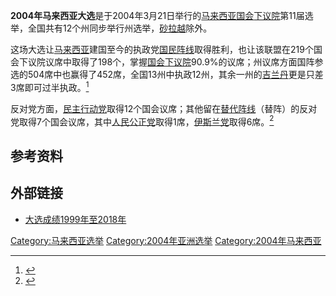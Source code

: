 {{Infobox Election
| election_name      = 2004年马来西亚大选
| country            = 马来西亚
| type               = 国会
| ongoing            = no
| previous_election  = 1999年马来西亚大选
| previous_year      = 1999年
| next_election      = 2008年马来西亚大选
| next_year          = 2008年
| seats_for_election = [[马来西亚国会|马来西亚国会]][[马来西亚下议院|下议院]]219席
| majority_seats     = 198席
| turnout            = 
| election_date      = 2004年3月21日<ref>{{cite|title=马来西亚大选：猜不到开始但猜得到结局|url=http://news.sina.com.cn/w/2004-03-09/14013005554.shtml|accessdate=2015-12-21|archive-date=2016-03-04|archive-url=https://web.archive.org/web/20160304195111/http://news.sina.com.cn/w/2004-03-09/14013005554.shtml|dead-url=no}}</ref>
| registered         = 9,756,097
| next_mps           = 马来西亚第12届国会议员列表

<!-- 国阵 -->
| image1           = [[File:Abdullah_Badawi_2007.jpg|150x150px]]
| leader1          = [[阿都拉·巴达威|阿都拉·巴达威]] 
| leader_since1    = {{start date|df=yes|2003|10|31}}
| alliance1        = [[国民阵线|国民阵线]]
| party1           = [[馬來民族統一機構|巫统]]
| colour1          = 0b09ae
| leaders_seat1    = {{pc|甲抛峇底}}
| last_election1   = 148席
| seats_needed1    =  -37
| seats1           = '''198席'''
| seat_change1     = {{increase}}'''50席'''
| popular_vote1 = '''4,420,452'''
| percentage1 = '''63.9%'''
| swing1 = {{increase}} 7.4%

<!-- 替阵 -->
| image2           = [[Image:Hadi_Awang_(cropped).jpg|150x150px]]
| leader2          = [[哈迪阿旺|哈迪阿旺]]
| leader_since2    = 2003年
| alliance2        = [[替代阵线|替代阵线]]
| party2           = [[马来西亚伊斯兰党|回教党]]<!-- 当时的名字仍是泛马回教党 -->
| colour2          = f15922
| leaders_seat2    = {{pc|马江}}（败选）
| last_election2   = 42席（行动党退出后）
| seats2           = 8席
| seat_change2     = {{decrease}}34席
| popular_vote2 = 1,668,998
| percentage2 = 24.1%
| swing2 = {{decrease}} 16.1%

<!-- 行动党 -->
| image3           = [[File:Lim_Kit_Siang_cropped.jpg|150x150px]]
| leader3          = [[林吉祥|林吉祥]]
| leader_since3    = {{start date|df=yes|2001|9|21}}
| alliance3        = 
| party3           = [[民主行动党_(马来西亚)|民主行动党]]
| colour3          = DC241F
| leaders_seat3    = [[怡保东区|怡保东区]]
| last_election3   = 10席（退出替阵后）
| seats3           = 12席
| seat_change3     = {{increase}}2席
| popular_vote3 = 687,340
| percentage3 = 9.9%
| swing3 = {{decrease}} 2.6%

<!-- 结果 -->
| title            = [[马来西亚首相|首相]]
| posttitle        = 新任[[马来西亚首相|首相]]
| before_election  = [[阿都拉·巴达威|阿都拉·巴达威]]
| before_party     = [[国民阵线|国民阵线]]
| before_colour    = 0b09ae
| after_election   = [[阿都拉·巴达威|阿都拉·巴达威]]
| after_party      = [[国民阵线|国民阵线]]
| after_colour     = 0b09ae
}}

'''2004年马来西亚大选'''是于2004年3月21日举行的[[马来西亚国会|马来西亚国会]][[马来西亚下议院|下议院]]第11届选举，全国共有12个州同步举行州选举，[[砂拉越|砂拉越]]除外。

这场大选让[[马来西亚|马来西亚]]建国至今的执政党[[国民阵线|国民阵线]]取得胜利，也让该联盟在219个国会下议院议席中取得了198个，掌握[[马来西亚国会|国会]][[马来西亚下议院|下议院]]90.9%的议席；州议席方面国阵参选的504席中也赢得了452席，全国13州中执政12州，其余一州的[[吉兰丹|吉兰丹]]更是只差3席即可过半执政。<ref>{{cite|title=2004年第11届马来西亚大选回顾|url=https://zh-tw.facebook.com/notes/soon-kea-mak/2004%E5%B9%B4%E7%AC%AC11%E5%B1%8A%E9%A9%AC%E6%9D%A5%E8%A5%BF%E4%BA%9A%E5%A4%A7%E9%80%89%E5%9B%9E%E9%A1%BE/811988542168484/|accessdate=2015-12-21|archive-date=2019-01-17|archive-url=https://web.archive.org/web/20190117202433/https://zh-tw.facebook.com/notes/soon-kea-mak/2004%E5%B9%B4%E7%AC%AC11%E5%B1%8A%E9%A9%AC%E6%9D%A5%E8%A5%BF%E4%BA%9A%E5%A4%A7%E9%80%89%E5%9B%9E%E9%A1%BE/811988542168484/|dead-url=no}}</ref>

反对党方面，[[民行党|民主行动党]]取得12个国会议席；其他留在[[替代阵线|替代阵线]]（替阵）的反对党取得7个国会议席，其中[[人民公正党|人民公正党]]取得1席，[[伊斯兰党|伊斯兰党]]取得6席。<ref>{{cite|title=【第11屆大選回顧：勢如破竹　阿都拉贏走198國席】|url=https://zh-tw.facebook.com/notes/%E4%BA%BA%E5%9C%A8%E6%B5%B7%E5%A4%96/%E7%AC%AC11%E5%B1%86%E5%A4%A7%E9%81%B8%E5%9B%9E%E9%A1%A7%E5%8B%A2%E5%A6%82%E7%A0%B4%E7%AB%B9-%E9%98%BF%E9%83%BD%E6%8B%89%E8%B4%8F%E8%B5%B0198%E5%9C%8B%E5%B8%AD/509450132522495/|accessdate=2015-12-21|archive-date=2019-01-17|archive-url=https://web.archive.org/web/20190117202435/https://zh-tw.facebook.com/notes/%E4%BA%BA%E5%9C%A8%E6%B5%B7%E5%A4%96/%E7%AC%AC11%E5%B1%86%E5%A4%A7%E9%81%B8%E5%9B%9E%E9%A1%A7%E5%8B%A2%E5%A6%82%E7%A0%B4%E7%AB%B9-%E9%98%BF%E9%83%BD%E6%8B%89%E8%B4%8F%E8%B5%B0198%E5%9C%8B%E5%B8%AD/509450132522495/|dead-url=no}}</ref>

== 参考资料 ==
{{Portal box|马来西亚|政治}}
{{reflist}}

==外部链接==
*[https://politic.cari.com.my/state.php?sid=7&l=cn#ge-11 大选成绩1999年至2018年]{{Wayback|url=https://politic.cari.com.my/state.php?sid=7&l=cn#ge-11 |date=20180827142333 }}

{{马来西亚大选}}

[[Category:马来西亚选举|Category:马来西亚选举]]
[[Category:2004年亚洲选举|Category:2004年亚洲选举]]
[[Category:2004年马来西亚|Category:2004年马来西亚]]